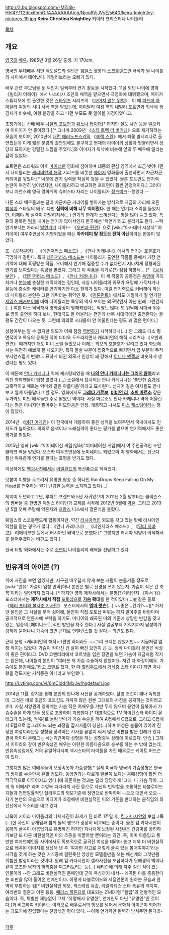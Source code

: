 http://2.bp.blogspot.com/-MZi4k-Hhf4Y/T2dcxifomOI/AAAAAAAAtcg/Njou6VjJVyE/s640/keira-knightley-pictures-19.jpg
'''Keira Christina Knightley'''
키이라 크리스티나 나이틀리

[[목차]]

== 개요 ==

[[영국]]의 [[배우]]. 1985년 3월 26일 출생. 키 170cm.

영국인 무대배우 셔먼 맥도널드와 절반은 [[웨일스]] 혈통의 [[스코틀랜드]]인 극작가 윌 나이틀리 사이에서 태어났다. 케일러브라는 오빠가 있다.

배우 관련 부모님을 둔 덕인지 일찍부터 연기 활동을 시작했다. 11살 되던 나이에 영화 《빌리지 어페어》에서 나스타샤 조던의 배역을 맡으면서 극영화에 데뷔했으며, 메이저 스튜디오에 첫 출연한 것은 [[스타워즈]] 시리즈의 《[[보이지 않는 위험]]》. 이 때 [[파드메 아미달라]] 여왕의 시녀 사베 역을 맡았는데, 아미달라 여왕 역의 [[내털리 포트먼]]과 워낙에 생김새가 비슷해, 여왕 분장을 하고 나면 부모도 못 알아볼 지경이었다고.

초창기에는 선배 배우 [[나탈리 포트만]]과 [[위노나 라이더]][* 하지만 절도 사건 등을 일으키며 이미지가 안 좋아졌다.][* 그나마 2009년 《[[스타 트렉 더 비기닝]]》으로 재기하려는 모습이 보이며, 2010년에 [[대런 애러노프스키]]의 《[[블랙 스완(영화)|블랙 스완]]》에서 퇴물 발레리나로 출연했는데 이게 짧은 분량의 출연임에도 불구하고 현재의 라이더의 상황과 맞물리면서 상당히 묘하지만 강렬한 느낌을 주었다.]와 이미지가 워낙에 비슷해 앞의 두 배우에 밀리는 감이 있었다.



포트먼은 스타워즈 이후 [[마이너]]한 영화에 참여하며 대중의 관심 영역에서 조금 벗어나면서 나이틀리는 [[캐리비안의 해적]] 시리즈를 비롯한 [[메이저]] 영화들에 출연하면서 차근차근 커리어를 쌓았다.[* 덕분에 연기 실력을 착실히 쌓을 수 있었다. 물론 포트먼도 연기력 논란이 여전히 남아있지만, 나이틀리하고 비교하면 포트먼이 훨씬 안정적이다.] 그러다보니 자연스레 영국 영화계의 슈퍼스타 자리는 나이틀리가 [[정ㅋ벅ㅋ]]--했었다.--

다른 스타 배우들과는 달리 차근차근 커리어를 쌓아가는 방식으로 지금의 자리에 오른 [[범생이]] 스타일의 배우. 다만 '''실력에 비해 너무 떠버렸다.''' 한 때는 연기파 소리를 들었지만, 이제야 제 실력이 까발려져서(…) 연기의 한계가 느껴진다는 평을 많이 듣고 있다. 특유의 뭉툭한 [[턱]]을 내미는 연기가 많아서인지 한국에선 '턱연기'라고 불리기도 한다. --턱연기보다는 차라리 [[발연기]]가 나아!--  《[[오만과 편견]]》으로 [wiki:"아카데미 시상식" 아카데미] 여우주연상에 지명되었을 때는 '''아카데미 탈 정도는 전혀 아닌데'''라는 반응이 많았다.

또 《[[공작부인]]》, 《[[데인저러스 메소드]]》, 《[[안나 카레니나]]》에서의 연기는 호불호가 극명하게 갈린다. 특히 [[데인저러스 메소드]]는 나이틀리가 출연한 작품들 중에서 가장 연기력에 대해 혹평받는 작품. 오버해서 연기해 집중할 수가 없다던지 지나치게 정형화된 연기를 보여줬다는 혹평을 받았다. 그리고 이 작품을 계기로(?) 점점 하향세....[* 《[[공작부인]]》, 《[[데인저러스 메소드]]》, 《[[안나 카레니나]]》 이 세 작품의 공통점은 [[욕망]]에 가득차거나 [[본능]]에 충실한 캐릭터라는 점인데, 사실 나이틀리의 외모가 욕망에 가득차거나 본능에 충실한 캐릭터를 연기하기엔 다소 한계가 있다. 이걸 연기력으로 커버해야 하는데 나이틀리 본인은 그런 캐릭터는 쥐약인 듯. 《[[어톤먼트]]》에서도 애절하게 잘 연기한 [[제임스 매커보이]]에 비해 나이틀리는 특유의 억세 보이는 외모탓인지 아닌 원래 그런건지(…) 여튼 다소 딱딱해서 영화감상이 방해되었다는 악평도 많다. 또 워낙에 시대극 위주로 영화 출연을 하다 보니, 현대극도 잘 어울리는 편인데 너무 시대극에만 출연한다는 불평도 간간이 나오는 듯. 그런데 의외로 시대물이 안 어울린다는 평도 꽤 많은 편이다.]



성형여부는 알 수 없지만 외모가 어째 점점 [[역변]]하기 시작하더니(…) 안 그래도 다소 평면적이고 특유의 뭉툭한 턱이 더더욱 도드라지면서 캐리비언의 해적 시리즈나 《오만과 편견》 때까지만 해도 미녀 소릴 들었으나 이제는 외모의 호불호가 갈리고 있다.화보에서는 여전히 예쁘게 잘 나오지만. 특히 볼살 부분이 집중적으로 빠지면서 입 부분이 무척 부자연스럽게 변했다. 묘하게 바뀐 외모가 인상이 꽤 강해져 [[이디나 멘젤]]과 비슷하게 생겼다는 평도 있다.

이 때문에 [[안나 카레니나]] 역에 캐스팅되었을 때 '''[[나의 아스카는 그러지 않아|나의 안나 카레니나는 그러지 않아]]'''라고 외친 영화팬들이 엄청 많았다.([[…]]) 소설에서 묘사되는 안나 카레니나는 '풍만한 [[슴가]]에 고혹적이고 때로는 악마와 같은 아름다움'이라고 묘사된다. 심지어 같은 여자들도 안나보고 쩔게 아름답다고 할 정도. 영화에서도 '''[[그레타 가르보]]''', '''[[비비언 리]]''', '''[[소피 마르소]]''' 같은 누가봐도 미인 배우들만 주로 맡았던 역이다. 사실 마르소도 안나 카레니나 역에 어울린다는 평은 아니지만 쩔어주는 미모만큼은 인정. 개봉하고 나서도 [[미스 캐스팅]]이라는 평이 많았다.

2014년 《[[비긴 어게인]]》이 한국에서 개봉하여 좋은 성적을 보여주면서 국내에서도 인지도가 높아졌다. 의외로 음색이나 노래실력이 좋다는 평가를 받으며 연기력에서도 좋은 평가를 받았다. 

2015년 영화 [wiki:"이미테이션 게임(영화)"이미테이션 게임]에서 여 주인공격인 조안 클라크 역을 맡았다. 오스카 여우조연상에 노미네이트 되었으며 이 영화에서는 전보다 훨신 여유롭게 연기를 한다는 호평을 받기도 했다. 

이상하게도 [[백괴사전]]에서는 [[아일랜드]]의 특산품으로 적혀있다.

{{{#!html
<object width="425" height="344"><param name="movie" value="http://www.youtube.com/v/i6xsytKHwFw&hl=ko_KR&fs=1&"></param><param name="allowFullScreen" value="true"></param><param name="allowscriptaccess" value="always"></param><embed src="http://www.youtube.com/v/i6xsytKHwFw&hl=ko_KR&fs=1&" type="application/x-shockwave-flash" allowscriptaccess="always" allowfullscreen="true" width="425" height="344"></embed></object>
}}}
덧붙여 이빨을 두드려서 유명한 팝송 중 하나인 RainDrops Keep Falling On My Head를 연주하는 뭔가 난감한 능력을 소지하고 있다(…)

제이미 도넌하고 2년, 루퍼트 프렌드와 5년 사귀었으며 2011년 2월 말부터는 클랙슨스의 멤버들 중 한명인 제임스 라이턴과 교제를 시작해 2012년 5월에 [[약혼]]. 그리고 2013년 5월 첫째 주말에 약혼자와 [[프랑스]] 니스에서 결혼식을 올렸다.

웨일스와 스코틀랜드계 혈통이지만, 약간 [[러시아]]적인 외모를 갖고 있는 탓에 러시아인 역할을 맡는 경우가 많다. 《안나 카레니나》, 《데인저러스 메소드》, 《[[닥터 지바고]]》 리메이크판 등에서 러시아인 배역으로 분했다.[* 그렇지만 러시아 억양이 어색해서 못 들어주겠다는 비판도 있다.]

한국 더빙 외화에서는 주로 [[소연(성우)|소연]]이 나이틀리의 배역을 전담하고 있다.

== 빈유계의 아이콘 (?) ==

위에 사진을 보면 알겠지만, 서구권 배우답지 않게 보는 사람이 눈물겨울 정도로 [wiki:"빈유" 가슴이 엄청 빈약]하나 본인은 별로 신경을 쓰지 않는지 '가슴이 작은 건 축복'이라는 발언까지 했다나. [* 하지만 영화 제작사에서는 불평(?)거리인지 《아서 왕》 포스터에서는 '''제작사에서 직접''' [[포토샵]]으로 '''[[가슴]] 확대'''를 한 적이있다(…)[http://celebrities.ninemsn.com.au/img/blog/blog131112_keiraboobs.jpg #] 같은 꼴로 《[[해리 포터와 불사조 기사단]]》 포스터에서의 '''[[엠마 왓슨]]'''(…) ~~좋은...건가?~~][* 하지만 본인은 그 사실을 무척 싫어해, 본인이 직접 포토샵 따위는 하지 말아주길 바란다며 공개적으로 언론사에 부탁을 하기도. 미디어의 왜곡된 미의 기준에 상당한 반감을 갖고 있는, 일종의 [페미니스트]적인 발언을 자주 한다.] 사실 얼굴부터 기럭지까지 남성미가 강하게 묻어나니 가슴이 크면 큰대로 언밸런스할 것 같다는 의견도 많다.

근데 분명 <캐리비안의 해적> 1편만 하더라도 ~~그리 크지는 않았지만~~ 지금처럼 엄청 작지는 않았다. 가슴이 작아진 건 살이 빠진 요인이 큰 듯. 정작 나이틀리 본인은 식성이 좋은 편이라고. DVD 코멘터리에서 코르셋을 입은 장면을 보면 가슴이 지금처럼 작지는 않은데, 나이틀리 본인이 "여러분 저 가슴 수술하지 않았어요. 저건 다 화장이에요. 가슴에도 분장해요."라고 코멘트 했다. 한 때 [[할리우드]]에서 [[거식증]] 스타 이야기 하면 꼭나왔을 정도지만 거식증은 아니라고 부인했다.

http://i.ytimg.com/vi/6mCIdd4MxJw/hqdefault.jpg

2014년 11월, 잡지를 통해 본인의 반나체 사진을 공개하였다. 촬영 조건이 꽤나 독특한데, 그것은 바로 조금의 포토샵도 거치지 않은 원본 그대로의 사진을 공개하는 것이라고(!!!). 사실 서양권의 영화계는 가슴 작은 여배우를 가만 두지 않으며 끝없이 들볶아서 가슴수술을 하게 만들 정도로 조롱하며 괴롭힌다.[* 대표적으로 TV 하이틴스타 하이디 몬태그가 있는데, [빈유]로 놀림 받다가 가슴 수술을 하여 A컵에서 C컵으로, 그리고 C컵에서 E컵으로 업그레이드 되는 과정을 잡지사들이 칭찬(...)하며 여성은 볼륨이 있어야 진정한 여성이라는둥 성형을 장려하는 기사를 끝없이 써서 많은 비판을 받은 전례가 있다. 결국 하이디 몬태그는 쉬는기간마다 성형을 하는 성형중독 상태에 이르렀다. 안습.] 그래서 키이라와 같이 빈유속성인 배우는 아련한 아름다움으로 승부를 하는 수 밖에 없는데, 빈유속성임에도 거의 유일하다시피 섹시스타의 타이틀을 가진 배우로는 케이트 허드슨이 있다.

그렇지만 많은 여배우들이 보정속옷과 가슴성형[* 실제 미국과 영국의 가슴성형은 한국의 쌍꺼풀 수술만큼 흔할 정도다. 동양권과는 다르게 얼굴쪽 보다는 몸매성형이 훨씬 더 적극적으로 이루어지고 있다.]에 의존하는 것과는 달리 당당하게 '그래, 나 가슴 작아. 그게 뭐 어때서?'라며 수영복 파파라치 사진 등으로 자신의 빈약함을 조롱하는 타블로이드지들과 천편일률적인 헐리우드의 외모기준에 정면으로 반박하며 --오오 대인배 오오-- 자기 본연의 모습으로 미디어가 조장해낸 비현실적인 미의 기준을 반대하는 움직임의 최전선에서 목소리를 내고 있다.

더욱이 키이라 나이틀리의 나체사진이 화제가 된 바로 1주일 후, [[킴 카다시안]]의 뽀샵그득(...)한 사진이 공개됨과 함께 둘의 행보가 굉장히 비교되는 중이다. 물론 킴 카다시안이 몸매의 굴곡이 아름답기로 유명하긴 하지만 지나치게 보정된 사진[http://ptory.cdn3.cafe24.com/20141114_kim_kardashian.jpg #]은 건강미를 장려하기보단 또 다른 비현실적인 미의 추종을 이끌어낼 뿐이라는 의견. 즉, 이미 아름답고 풍만한 여자연예인들 사이에서도 독보적으로 굴곡진 여성을 데려다 놓고 더욱 더 비현실적으로 왜곡된 이미지를 생성해 낸 후 '여자란 자고로 저렇게 굴곡 있는 몸매여야지'라는 시각을 갖게 하는 것은 거식증에 걸린듯한 앙상한 모델들만을 쓰는 패션계의 그것만큼 위험한 발상이라는 것이다. 원래 킴 카다시안이 셀카사진을 포샵하다가 뒷배경의 벽이나 같이 포즈한 남자의 허리춤을 찌그러트리는 등(...) 네티즌에 의해 자주 걸린 적이 있는 인물이라 --안 그래도 비현실적인 몸매인데 굳이 욕심까지 내서-- 왜곡된 미를 종용한다는 비판을 많이 들어온 연예인이다. 이렇게 타블로이드와 저질언론이 원하는 모습과 완벽히 부합하는 킴[* 비현실적인 외모, 섹스테입 유출, 리얼리티쇼 스타 특유의 백치미, 여러번의 결혼과 이혼 등등. [[패리스 힐튼]]으로 대표되는 21세기형 "셀럽"의 전형적인 모습이다. 즉, 특별한 재능없이 그저 "유명해서 유명한", 연예인도 아닌 "유명인"인 것이다.]과 비교하여 키이라는 여러모로 배우로서의 행보를 넘어서 문화적 아이콘이 되어가는 과도기에 진입했다는 찬양섞인 평이 많다. --이제 연기력만 완벽히 받쳐주면 된다!!!--

[[각주]]

